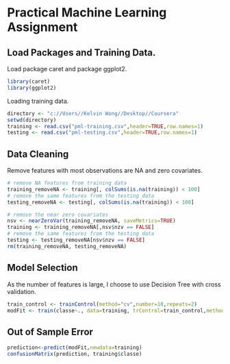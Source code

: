 Practical Machine Learning Assignment
===================================================

## Load Packages and Training Data.

Load package caret and package ggplot2.

```r
library(caret)
library(ggplot2)
```

Loading training data.

```r
directory <- "c://Users//Kelvin Wong//Desktop//Coursera" 
setwd(directory)
training <- read.csv("pml-training.csv",header=TRUE,row.names=1)
testing <- read.csv("pml-testing.csv",header=TRUE,row.names=1)
```

## Data Cleaning

Remove features with most observations are NA and zero covariates.

```r
# remove NA features from training data
training_removeNA <- training[, colSums(is.na(training)) < 100]
# remove the same features from the testing data
testing_removeNA <- testing[, colSums(is.na(training)) < 100]

# remove the near zero covariates
nsv <- nearZeroVar(training_removeNA, saveMetrics=TRUE)
training <- training_removeNA[,nsv$nzv == FALSE]
# remove the same features from the testing data
testing <- testing_removeNA[nsv$nzv == FALSE]
rm(training_removeNA, testing_removeNA)
```

## Model Selection 

As the number of features is large, I choose to use Decision Tree with cross validation. 

```r
train_control <- trainControl(method="cv",number=10,repeats=2)
modFit <- train(classe~., data=training, trControl=train_control,method="rpart")
```

## Out of Sample Error

```r
prediction<-predict(modFit,newdata=training)
confusionMatrix(prediction, training$classe)
```
